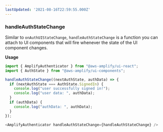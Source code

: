 ```yaml
---
lastUpdated: '2021-08-16T22:59:55.000Z'
---
```

### handleAuthStateChange

Similar to `onAuthUIStateChange`, `handleAuthStateChange` is a function you can attach to UI components that will fire whenever the state of the UI component changes.

**Usage**

```js
import { AmplifyAuthenticator } from "@aws-amplify/ui-react";
import { AuthState } from "@aws-amplify/ui-components";

handleAuthStateChange((nextAuthState, authData) => {
  if (nextAuthState === AuthState.SignedIn) {
    console.log("user successfully signed in!");
    console.log("user data: ", authData);
  }
  if (authData) {
    console.log("authData: ", authData);
  }
});

<AmplifyAuthenticator handleAuthStateChange={handleAuthStateChange} />
```
